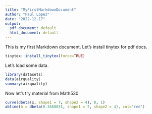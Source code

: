 ```yaml
---
title: "MyFirstMarkdownDocument"
author: "Paul Lopez"
date: "2022-12-17"
output:
  pdf_document: default
  html_document: default
---
```


This is my first Markdown document.
Let's install tinytex for pdf docs.
```r
tinytex::install_tinytex(force=TRUE)
```

Let's load some data.

```r
library(datasets)
data(airquality)
summary(airquality)
```

Now let's try material from Math530

```r
curve(dbeta(x, shape1 = 7, shape2 = 4), 0, 1)
abline(h = dbeta(0.3668031, shape1 = 7, shape2 = 4), col="red")
```

